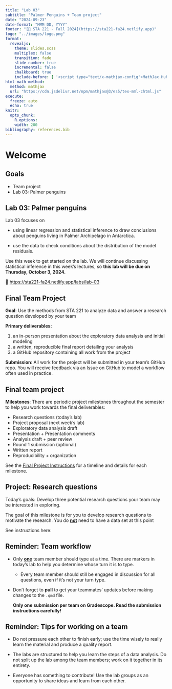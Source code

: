 ```yaml
---
title: "Lab 03"
subtitle: "Palmer Penguins + Team project"
date: "2024-09-23"
date-format: "MMM DD, YYYY"
footer: "[🔗 STA 221 - Fall 2024](https://sta221-fa24.netlify.app)"
logo: "../images/logo.png"
format: 
  revealjs:
    theme: slides.scss
    multiplex: false
    transition: fade
    slide-number: true
    incremental: false 
    chalkboard: true
    include-before: [ '<script type="text/x-mathjax-config">MathJax.Hub.Config({tex2jax: {enableAssistiveMml: false}});</script>']
html-math-method:
  method: mathjax
  url: "https://cdn.jsdelivr.net/npm/mathjax@3/es5/tex-mml-chtml.js"
execute:
  freeze: auto
  echo: true
knitr:
  opts_chunk: 
    R.options:      
    width: 200
bibliography: references.bib
---
```


# Welcome

## Goals

-   Team project
-   Lab 03: Palmer penguins

## Lab 03: Palmer penguins

Lab 03 focuses on

-   using linear regression and statistical inference to draw conclusions about penguins living in Palmer Archipelago in Antarctica.

-   use the data to check conditions about the distribution of the model residuals.

Use this week to get started on the lab. We will continue discussing statistical inference in this week's lectures, so **this lab will be due on Thursday, October 3, 2024.**

🔗 [https://sta221-fa24.netlify.app/labs/lab-03](https://sta221-fa24.netlify.app/labs/lab-03In%20this%20lab%20you%20will%20use%20linear%20regression%20and%20statistical%20inference%20to%20draw%20conclusions%20about%20penguins%20living%20in%20Palmer%20Archipelago%20in%20Antarctica.%20You%20will%20also%20use%20the%20data%20to%20check%20conditions%20about%20the%20distribution%20of%20the%20model%20residuals.%20During%20the%20lab%20session,%20you%20will%20also%20begin%20developing%20research%20questions%20for%20your%20final%20project.)

## Final Team Project {.midi}

**Goal**: Use the methods from STA 221 to analyze data and answer a research question developed by your team

**Primary deliverables:**

1.  an in-person presentation about the exploratory data analysis and initial modeling
2.  a written, reproducible final report detailing your analysis
3.  a GitHub repository containing all work from the project

**Submission**: All work for the project will be submitted in your team's GitHub repo. You will receive feedback via an Issue on GitHub to model a workflow often used in practice.

## Final team project {.midi}

**Milestones**: There are periodic project milestones throughout the semester to help you work towards the final deliverables:

-   Research questions (today's lab)
-   Project proposal (next week's lab)
-   Exploratory data analysis draft
-   Presentation + Presentation comments
-   Analysis draft + peer review
-   Round 1 submission (optional)
-   Written report
-   Reproducibility + organization

See the [Final Project Instructions](../project.html) for a timeline and details for each milestone.

## Project: Research questions

Today's goals: Develop three potential research questions your team may be interested in exploring.

The goal of this milestone is for you to develop research questions to motivate the research. You do [**not**]{.underline} need to have a data set at this point

See instructions here:

## Reminder: Team workflow

-   Only <u>**one**</u> team member should type at a time. There are markers in today's lab to help you determine whose turn it is to type.

    -   Every team member should still be engaged in discussion for all questions, even if it's not your turn type.

-   Don't forget to **pull** to get your teammates' updates before making changes to the `.qmd` file.

    ::: callout-important
    **Only one submission per team on Gradescope. Read the submission instructions carefully!**
    :::

## Reminder: Tips for working on a team {.midi}

-   Do not pressure each other to finish early; use the time wisely to really learn the material and produce a quality report.

-   The labs are structured to help you learn the steps of a data analysis. Do not split up the lab among the team members; work on it together in its entirety.

-   Everyone has something to contribute! Use the lab groups as an opportunity to share ideas and learn from each other.
